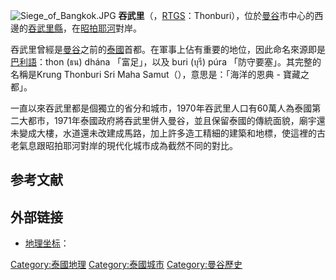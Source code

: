 
[[Image:Siege_of_Bangkok.JPG|thumb]]
'''吞武里'''（{{lang-th|ธนบุรี}}，[[RTGS|RTGS]]：Thonburi），位於[[曼谷|曼谷]]市中心的西邊的[[吞武里縣|吞武里縣]]，在[[昭拍耶河|昭拍耶河]]對岸。

吞武里曾經是[[曼谷|曼谷]]之前的[[泰國|泰國]]首都。在軍事上佔有重要的地位，因此命名來源即是[[巴利語|巴利語]]：thon (ธน) dhána 「富足」，以及 buri (บุรี) púra 「防守要塞」。其完整的名稱是Krung Thonburi Sri Maha Samut（{{lang|th|กรุงธนบุรีศรีมหาสมุทร}}），意思是：「海洋的恩典 - 寶藏之都」。

一直以來吞武里都是個獨立的省分和城市，1970年吞武里人口有60萬人為泰國第二大都市，1971年泰國政府將吞武里併入曼谷，並且保留泰國的傳統面貌，廟宇還未變成大樓，水道還未改建成馬路，加上許多造工精細的建築和地標，使這裡的古老氣息跟昭拍耶河對岸的現代化城市成為截然不同的對比。

== 参考文献 ==
{{Reflist}}

== 外部链接 ==
* [[地理坐标|地理坐标]]：{{coord|13.725|N|100.485833333|E|source:dewiki_region:TH-10_type:adm2nd|format=dms|display=inline,title}}

[[Category:泰國地理|Category:泰國地理]]
[[Category:泰國城市|Category:泰國城市]]
[[Category:曼谷歷史|Category:曼谷歷史]]